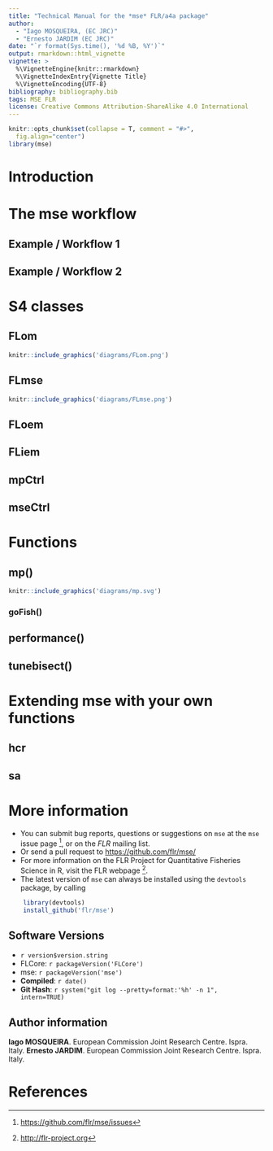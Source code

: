 ```yaml
---
title: "Technical Manual for the *mse* FLR/a4a package"
author:
  - "Iago MOSQUEIRA, (EC JRC)"
  - "Ernesto JARDIM (EC JRC)"
date: "`r format(Sys.time(), '%d %B, %Y')`"
output: rmarkdown::html_vignette
vignette: >
  %\VignetteEngine{knitr::rmarkdown}
  %\VignetteIndexEntry{Vignette Title}
  %\VignetteEncoding{UTF-8}
bibliography: bibliography.bib
tags: MSE FLR
license: Creative Commons Attribution-ShareAlike 4.0 International
---
```


```r
knitr::opts_chunk$set(collapse = T, comment = "#>",
  fig.align="center")
library(mse)
```

# Introduction

# The mse workflow

## Example / Workflow 1

## Example / Workflow 2

# S4 classes

## FLom

```r
knitr::include_graphics('diagrams/FLom.png')
```

## FLmse

```r
knitr::include_graphics('diagrams/FLmse.png')
```

## FLoem

## FLiem

## mpCtrl

## mseCtrl

# Functions

## mp()

```r
knitr::include_graphics('diagrams/mp.svg')
```

### goFish()

## performance()

## tunebisect()

# Extending mse with your own functions

## hcr

## sa

# More information

* You can submit bug reports, questions or suggestions on `mse` at the `mse` issue page ^[<https://github.com/flr/mse/issues>], or on the *FLR* mailing list.
* Or send a pull request to <https://github.com/flr/mse/>
* For more information on the FLR Project for Quantitative Fisheries Science in R, visit the FLR webpage ^[<http://flr-project.org>].
* The latest version of `mse` can always be installed using the `devtools` package, by calling
```r
	library(devtools)
	install_github('flr/mse')
```

## Software Versions

* `r version$version.string`
* FLCore: `r packageVersion('FLCore')`
* mse: `r packageVersion('mse')`
* **Compiled**: `r date()`
* **Git Hash**: `r system("git log --pretty=format:'%h' -n 1", intern=TRUE)`

## Author information

**Iago MOSQUEIRA**. European Commission Joint Research Centre. Ispra. Italy.
**Ernesto JARDIM**. European Commission Joint Research Centre. Ispra. Italy.

# References

